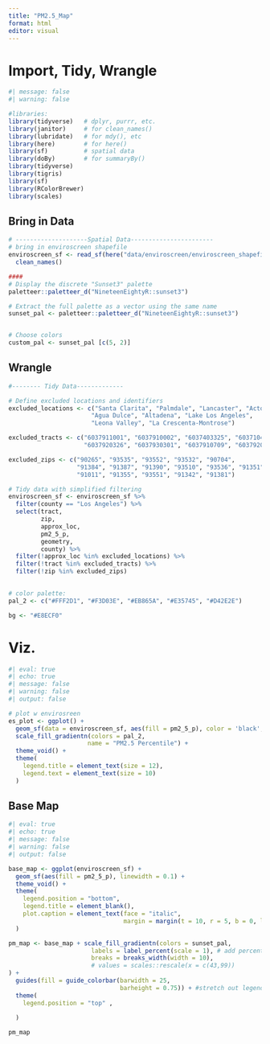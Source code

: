 ```yaml
---
title: "PM2.5_Map"
format: html
editor: visual
---
```


# Import, Tidy, Wrangle

```r
#| message: false
#| warning: false

#libraries: 
library(tidyverse)   # dplyr, purrr, etc.
library(janitor)     # for clean_names()
library(lubridate)   # for mdy(), etc
library(here)        # for here()
library(sf)          # spatial data
library(doBy)        # for summaryBy()
library(tidyverse)
library(tigris)
library(sf)
library(RColorBrewer)
library(scales)
```

## Bring in Data

```r
# --------------------Spatial Data-----------------------
# bring in enviroscreen shapefile
enviroscreen_sf <- read_sf(here("data/enviroscreen/enviroscreen_shapefiles/CES4_final_shapefile.shp")) %>% 
  clean_names() 
```

```r
####
# Display the discrete "Sunset3" palette
paletteer::paletteer_d("NineteenEightyR::sunset3")

# Extract the full palette as a vector using the same name
sunset_pal <- paletteer::paletteer_d("NineteenEightyR::sunset3")


# Choose colors
custom_pal <- sunset_pal [c(5, 2)]

```

## Wrangle

```r
#-------- Tidy Data-------------

# Define excluded locations and identifiers
excluded_locations <- c("Santa Clarita", "Palmdale", "Lancaster", "Acton", 
                       "Agua Dulce", "Altadena", "Lake Los Angeles",
                       "Leona Valley", "La Crescenta-Montrose")

excluded_tracts <- c("6037911001", "6037910002", "6037403325", "6037104124",
                     "6037920326", "6037930301", "6037910709", "6037920303")

excluded_zips <- c("90265", "93535", "93552", "93532", "90704",
                   "91384", "91387", "91390", "93510", "93536", "91351",
                   "91011", "91355", "93551", "91342", "91381")

# Tidy data with simplified filtering
enviroscreen_sf <- enviroscreen_sf %>% 
  filter(county == "Los Angeles") %>% 
  select(tract, 
         zip,
         approx_loc,
         pm2_5_p,
         geometry,  
         county) %>% 
  filter(!approx_loc %in% excluded_locations) %>%
  filter(!tract %in% excluded_tracts) %>%
  filter(!zip %in% excluded_zips)
  
```

```r
# color palette: 
pal_2 <- c("#FFF2D1", "#F3D03E", "#EB865A", "#E35745", "#D42E2E")  

bg <- "#E8ECF0" 
```

# Viz.

```r
#| eval: true
#| echo: true
#| message: false
#| warning: false
#| output: false

# plot w envirosreen
es_plot <- ggplot() +
  geom_sf(data = enviroscreen_sf, aes(fill = pm2_5_p), color = 'black', size = 0.1) +
  scale_fill_gradientn(colors = pal_2,
                      name = "PM2.5 Percentile") +
  theme_void() +
  theme(
    legend.title = element_text(size = 12),
    legend.text = element_text(size = 10)
  )

```

## Base Map

```r
#| eval: true
#| echo: true
#| message: false
#| warning: false
#| output: false

base_map <- ggplot(enviroscreen_sf) +
  geom_sf(aes(fill = pm2_5_p), linewidth = 0.1) +
  theme_void() +
  theme(
    legend.position = "bottom",
    legend.title = element_blank(),
    plot.caption = element_text(face = "italic",
                                margin = margin(t = 10, r = 5, b = 0, l = 0)),
  )
```

```r
pm_map <- base_map + scale_fill_gradientn(colors = sunset_pal,
                       labels = label_percent(scale = 1), # add percentage sign to each of our values
                       breaks = breaks_width(width = 10),
                       # values = scales::rescale(x = c(43,99)) 
) + 
  guides(fill = guide_colorbar(barwidth = 25, 
                               barheight = 0.75)) + #stretch out legend
  theme(
    legend.position = "top" ,
  
  )

pm_map 
```
